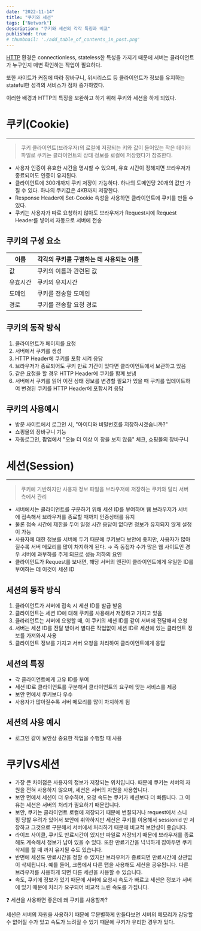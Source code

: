 ```yaml
---
date: "2022-11-14"
title: "쿠키와 세션"
tags: ["Network"]
description: "쿠키와 세션의 각각 특징과 비교"
published: true
# thumbnail: './add_table_of_contents_in_post.png'
---
```


[HTTP](https://coyo-hm.github.io/blog/network/http) 환경은 <span className="yellow">connectionless, stateless</span>한 특성을 가지기 때문에 서버는 클라이언트가 누구인지 매변 확인하는 작업이 필요하다.

또한 사이트가 커짐에 따라 장바구니, 위시리스트 등 클라이언트가 정보를 유지하는 stateful한 성격의 서비스가 점차 증가하였다.

이러한 배경과 HTTP의 특징을 보완하고 하기 위해 쿠키와 세션을 하게 되었다.

# 쿠키(Cookie)

---

> 쿠키
> 클라이언트(브라우저)의 로컬에 저장되는 키와 값이 들어있는 작은 데이터 파일로 쿠키는 클라이언트의 상태 정보를 로컬에 저장했다가 참조한다.

- 사용자 인증이 유효한 시간을 명시할 수 있으며, 유효 시간이 정해지면 브라우저가 종료되어도 인증이 유지된다.
- 클라이언트에 300개까지 쿠키 저장이 가능하다. 하나의 도메인당 20개의 값만 가질 수 있다. 하나의 쿠키값은 4KB까지 저장한다.
- Response Header에 Set-Cookie 속성을 사용하면 클라이언트에 쿠키를 만들 수 있다.
- 쿠키는 사용자가 따로 요청하지 않아도 브라우저가 Request시에 Request Header를 넣어서 자동으로 서버에 전송

## 쿠키의 구성 요소

| 이름     | 각각의 쿠키를 구별하는 데 사용되는 이름 |
| -------- | --------------------------------------- |
| 값       | 쿠키의 이름과 관련된 값                 |
| 유효시간 | 쿠키의 유지시간                         |
| 도메인   | 쿠키를 전송할 도메인                    |
| 경로     | 쿠키를 전송할 요청 경로                 |

## 쿠키의 동작 방식

1. 클라이언트가 페이지를 요청
2. 서버에서 쿠키를 생성
3. HTTP Header에 쿠키를 포함 시켜 응답
4. 브라우저가 종료되어도 쿠키 만료 기간이 있다면 클라이언트에서 보관하고 있음
5. 같은 요청을 할 경우 HTTP Header에 쿠키를 함꼐 보냄
6. 서버에서 쿠키를 읽어 이전 상태 정보를 변경할 필요가 있을 때 쿠키를 업데이트하여 변경된 쿠키를 HTTP Header에 포함시켜 응답

## 쿠키의 사용예시

- 방문 사이트에서 로그인 시, "아이디와 비밀번호를 저장하시겠습니까?"
- 쇼핑몰의 장바구니 기능
- 자동로그인, 팝업에서 "오늘 더 이상 이 창을 보지 않음" 체크, 쇼핑몰의 장바구니

# 세션(Session)

---

> 쿠키에 기반하지만 사용자 정보 파일을 브라우저에 저장하는 쿠키와 달리 서버 측에서 관리

- 서버에서는 클라이언트를 구분하기 위해 세션 ID를 부여하며 웹 브라우저가 서버에 접속해서 브라우저를 종료할 때까지 인증상태를 유지
- 물론 접속 시간에 제한을 두어 일정 시간 응답이 없다면 정보가 유지되지 않게 설정이 가능
- 사용자에 대한 정보를 서버에 두기 때문에 쿠키보다 보안에 좋지만, 사용자가 많아질수록 서버 메모리를 많이 차지하게 된다.
  → 즉 동접자 수가 많은 웹 사이트인 경우 서버에 과부하를 주게 되므로 성능 저하의 요인
- 클라이언트가 Request를 보내면, 해당 서버의 엔진이 클라이언트에게 유일한 ID를 부여하는 데 이것이 세션 ID

## 세션의 동작 방식

1. 클라이언트가 서버에 접속 시 세션 ID를 발급 받음
2. 클라이언트는 세션 ID에 대해 쿠키를 사용해서 저장하고 가지고 있음
3. 클라리언트는 서버에 요청할 때, 이 쿠키의 세션 ID를 같이 서버에 전달해서 요청
4. 서버는 세션 ID를 전달 받아서 별다른 작업없이 세션 ID로 세션에 있는 클라언트 정보를 가져와서 사용
5. 클라이언트 정보를 가지고 서버 요청을 처리하여 클라이언트에게 응답

## 세션의 특징

- 각 클라이언트에게 고유 ID를 부여
- 세션 ID로 클라이언트를 구분해서 클라이언트의 요구에 맞는 서비스를 제공
- 보안 면에서 쿠키보다 우수
- 사용자가 많아질수록 서버 메모리를 많이 차지하게 됨

## 세션의 사용 예시

- 로그인 같이 보안상 중요한 작업을 수행할 때 사용

# 쿠키VS세션

- 가장 큰 차이점은 사용자의 정보가 저장되는 위치입니다. 때문에 쿠키는 서버의 자원을 전혀 사용하지 않으며, 세션은 서버의 자원을 사용합니다.
- 보안 면에서 세션이 더 우수하며, 요청 속도는 쿠키가 세션보다 더 빠릅니다. 그 이유는 세션은 서버의 처리가 필요하기 때문입니다.
- 보안, 쿠키는 클라이언트 로컬에 저장되기 때문에 변질되거나 request에서 스니핑 당할 우려가 있어서 보안에 취약하지만 세션은 쿠키를 이용해서 sessionid 만 저장하고 그것으로 구분해서 서버에서 처리하기 때문에 비교적 보안성이 좋습니다.
- 라이프 사이클, 쿠키도 만료시간이 있지만 파일로 저장되기 때문에 브라우저를 종료해도 계속해서 정보가 남아 있을 수 있다. 또한 만료기간을 넉넉하게 잡아두면 쿠키삭제를 할 때 까지 유지될 수도 있습니다.
- 반면에 세션도 만료시간을 정할 수 있지만 브라우저가 종료되면 만료시간에 상관없이 삭제됩니다. 예를 들어, 크롬에서 다른 탭을 사용해도 세션을 공유됩니다. 다른 브라우저를 사용하게 되면 다른 세션을 사용할 수 있습니다.
- 속도, 쿠키에 정보가 있기 때문에 서버에 요청시 속도가 빠르고 세션은 정보가 서버에 있기 때문에 처리가 요구되어 비교적 느린 속도를 가집니다.

<aside>
❓ 세션을 사용하면 좋은데 왜 쿠키를 사용할까?

세션은 서버의 자원을 사용하기 때문에 무분별하게 만들다보면 서버의 메모리가 감당할 수 없어질 수가 있고 속도가 느려질 수 있기 때문에 쿠키가 유리한 경우가 있다.

</aside>
